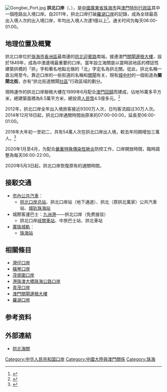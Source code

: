 
{{Infobox border port
|name                      = 拱北陆路（公路）口岸<ref name="口岸年鉴2017">{{cite book |author1=国家口岸管理办公室 |author2=中国口岸协会 |title=《中国口岸年鉴2017》 |location=[[北京市|北京]] |publisher=[[中国海关出版社|中国海关出版社]] |date=2017.12 |isbn=978-7-5175-0240-1}}</ref>{{rp|459}}
|photo                     = Gongbei gate.JPG|拱北口岸鸟瞰
|country                   = {{PRC}}
|location                  = [[廣東省|廣東省]][[珠海市|珠海市]][[香洲区|香洲区]]
|type                      = 国家级一类公路口岸
|border_guard              = 珠海出入境边防检查总站<br>拱北出入境邊防檢查站
|customs                   = 拱北海关
|opened                    = 1887年<ref name="口岸年鉴2017" />{{rp|459}}
|corresponding_port        = {{Flagicon|MAC}} [[關閘邊檢大樓|關閘邊檢大樓]]
| stat_import-export_value = 
| stat_passenger           = 
| stat_cargo               = 
| stat_container           = 
| stat_vehicle             = 
| stat_year                = 
}}
[[File:Gongbei_Port.jpg|thumb]]
'''拱北口岸'''（{{lang-pt|'''Posto Fronteiriço de Gongbei'''}}、{{lang-en|'''Gongbei Port'''}}），是[[中國|中國]][[廣東省|廣東省]][[珠海市|珠海市]]與[[澳門特別行政區|澳門特別行政區]]其中一個陸路出入境口岸。自2011年，拱北口岸打破[[羅湖口岸|羅湖口岸]]的記錄，成為全球最高出入境人次的出入境口岸，年均出入境人次達1億以上<ref>{{cite web|title=“【日均39萬】拱北口岸客流量破1.35億 超去年總量”|accessdate=2019年12月7日|url=https://h5.newaircloud.com/detailArticle/9799064_10621_aomen.html|archive-date=2020年10月25日|archive-url=https://web.archive.org/web/20201025111633/https://h5.newaircloud.com/detailArticle/9799064_10621_aomen.html|dead-url=no}}</ref>。通关时间为每天06:00-01:00。

== 地理位置及概覽 ==
拱北口岸位於[[珠海市|珠海市]][[香洲區|香洲區]]最南邊的[[拱北街道|拱北]][[迎宾路_(珠海)|迎賓路]]南端，接連澳門[[關閘邊檢大樓|關閘邊檢大樓]]，設於1849年，成為中澳邊境最重要的口岸。當年設立海關是以當時該地區的標誌性建築拱橋的「拱」字和著名地點北嶺的「北」字定名為拱北關。從此，拱北名稱一直沿用至今。靠近口岸的一些街道的名稱和[[關閘|關閘]]有关，現有[[城中村|城中村]]的一個街道為'''關閘北街'''，亦有“拱北街道關閘[[社區|社區]]”行政區域的劃分。

現時運作的拱北口岸聯檢大樓在1999年6月配合[[澳門回歸|澳門回歸]]而建成，佔地16萬多平方米，總建築面積為8.5萬平方米，總投資[[人民幣|人民幣]]4.5億多元。<ref>{{cite web|title=“总赶不上趟的关闸、拱北口岸建设”|accessdate=2004年11月29日|url=http://www.people.com.cn/GB/shizheng/1025/3020355.html|archive-date=2019年8月23日|archive-url=https://web.archive.org/web/20190823190240/http://www.people.com.cn/GB/shizheng/1025/3020355.html|dead-url=no}}</ref>

2012年，拱北口岸全年出入境旅客接近9300万人次，日均客流超过30万人次。2014年12月18日起，拱北口岸通關時間由原來的07:00-00:00，延長至06:00-01:00。

2018年大年初一至初二，共有54萬人次在拱北口岸出入境，較去年同期增加三萬人。<ref>{{cite web|title=“農曆年旅客增 拱北橫琴口岸三日逾六十萬人次出入境”|accessdate=2018年2月19日|url=http://news.tvb.com/greaterchina/5a8adf28e60383093f3f8b77|archive-date=2020年10月24日|archive-url=https://web.archive.org/web/20201024092733/http://news.tvb.com/greaterchina/5a8adf28e60383093f3f8b77|dead-url=no}}</ref>

2020年1月至4月，为配合[[嚴重特殊傳染性肺炎中國大陸疫情|嚴重特殊傳染性肺炎]]防控工作，口岸開放時間，臨時調整為每天06:00-22:00。

2020年5月3日起，拱北口岸恢復原有的通關時間。

==接駁交通==
*[[珠海公交巴士|市內公共汽車]]：
**[[拱北口岸总站|拱北口岸总站]]、拱北口岸站（地下通道）、拱北（原拱北萬家）公共汽車站、[[城轨珠海站|城轨珠海站]]
*城際客運巴士：[[九洲港|九洲港]]——拱北口岸（免费接驳）
**拱北口岸[[岐關車路有限公司|岐關車站]]、中旅巴士站、拱北車站
*[[廣珠城軌|廣珠城軌]]：
**[[珠海站|珠海站]]

==相關條目==
*[[灣仔口岸|灣仔口岸]]
*[[橫琴口岸|橫琴口岸]]
*[[珠澳跨境工業區專用口岸|茂盛圍口岸]]
*[[港珠澳大橋珠澳口岸#珠海公路口岸|港珠澳大橋珠海公路口岸]]
*[[青茂口岸|青茂口岸]]
*[[澳門|澳門]][[關閘邊檢大樓|關閘邊檢大樓]]
*[[羅湖口岸|羅湖口岸]]

==参考资料==
{{Reflist}}

==外部連結==
{{Commonscat|Gongbei Port of Entry}}
*[https://web.archive.org/web/20070228141700/http://gongbei.customs.gov.cn/ 拱北海關]

{{中华人民共和国口岸|公路}}
[[Category:中华人民共和国口岸|Category:中华人民共和国口岸]]
[[Category:中國大陸與澳門關係|Category:中國大陸與澳門關係]]
[[Category:珠海|Category:珠海]]